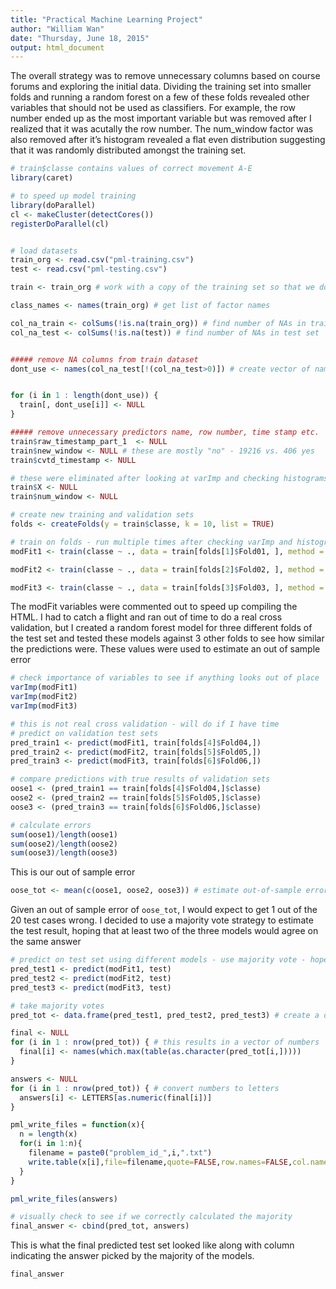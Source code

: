 ```yaml
---
title: "Practical Machine Learning Project"
author: "William Wan"
date: "Thursday, June 18, 2015"
output: html_document
---
```


The overall strategy was to remove unnecessary columns based on course forums and exploring the initial data. Dividing the training set into smaller folds and running a random forest on a few of these folds revealed other variables that should not be used as classifiers. For example, the row number ended up as the most important variable but was removed after I realized that it was acutally the row number. The num_window factor was also removed after it's histogram revealed a flat even distribution suggesting that it was randomly distributed amongst the training set.

```r
# train$classe contains values of correct movement A-E
library(caret)

# to speed up model training
library(doParallel)
cl <- makeCluster(detectCores())
registerDoParallel(cl) 


# load datasets
train_org <- read.csv("pml-training.csv")
test <- read.csv("pml-testing.csv")

train <- train_org # work with a copy of the training set so that we don't have to waste time reloading the original from disk

class_names <- names(train_org) # get list of factor names

col_na_train <- colSums(!is.na(train_org)) # find number of NAs in training set
col_na_test <- colSums(!is.na(test)) # find number of NAs in test set


##### remove NA columns from train dataset
dont_use <- names(col_na_test[!(col_na_test>0)]) # create vector of names with nearly all NAs using test set


for (i in 1 : length(dont_use)) {
  train[, dont_use[i]] <- NULL
}

##### remove unnecessary predictors name, row number, time stamp etc.
train$raw_timestamp_part_1  <- NULL
train$new_window <- NULL # these are mostly "no" - 19216 vs. 406 yes
train$cvtd_timestamp <- NULL

# these were eliminated after looking at varImp and checking histograms of "important' variables
train$X <- NULL
train$num_window <- NULL

# create new training and validation sets
folds <- createFolds(y = train$classe, k = 10, list = TRUE)

# train on folds - run multiple times after checking varImp and histograms of important variables
modFit1 <- train(classe ~ ., data = train[folds[1]$Fold01, ], method = "rf") # started 15:48 done before 16:03

modFit2 <- train(classe ~ ., data = train[folds[2]$Fold02, ], method = "rf") # started 16:05 done before 16:07

modFit3 <- train(classe ~ ., data = train[folds[3]$Fold03, ], method = "rf") # started 22:02 done before 22:04
```

The modFit variables were commented out to speed up compiling the HTML.
I had to catch a flight and ran out of time to do a real cross validation, but I created a random forest model for three different folds of the test set and tested these models against 3 other folds to see how similar the predictions were. These values were used to estimate an out of sample error

```r
# check importance of variables to see if anything looks out of place
varImp(modFit1)
varImp(modFit2)
varImp(modFit3)

# this is not real cross validation - will do if I have time
# predict on validation test sets
pred_train1 <- predict(modFit1, train[folds[4]$Fold04,])
pred_train2 <- predict(modFit2, train[folds[5]$Fold05,])
pred_train3 <- predict(modFit3, train[folds[6]$Fold06,])

# compare predictions with true results of validation sets
oose1 <- (pred_train1 == train[folds[4]$Fold04,]$classe)
oose2 <- (pred_train2 == train[folds[5]$Fold05,]$classe)
oose3 <- (pred_train3 == train[folds[6]$Fold06,]$classe)

# calculate errors
sum(oose1)/length(oose1)
sum(oose2)/length(oose2)
sum(oose3)/length(oose3)
```
This is our out of sample error
```r
oose_tot <- mean(c(oose1, oose2, oose3)) # estimate out-of-sample error is 95%
```

Given an out of sample error of ```oose_tot```, I would expect to get 1 out of the 20 test cases wrong. I decided to use a majority vote strategy to estimate the test result, hoping that at least two of the three models would agree on the same answer

```r
# predict on test set using different models - use majority vote - hope at least 2/3 are alike
pred_test1 <- predict(modFit1, test)
pred_test2 <- predict(modFit2, test)
pred_test3 <- predict(modFit3, test)

# take majority votes
pred_tot <- data.frame(pred_test1, pred_test2, pred_test3) # create a data frame of predictions

final <- NULL
for (i in 1 : nrow(pred_tot)) { # this results in a vector of numbers
  final[i] <- names(which.max(table(as.character(pred_tot[i,]))))
}

answers <- NULL
for (i in 1 : nrow(pred_tot)) { # convert numbers to letters
  answers[i] <- LETTERS[as.numeric(final[i])]
}

pml_write_files = function(x){
  n = length(x)
  for(i in 1:n){
    filename = paste0("problem_id_",i,".txt")
    write.table(x[i],file=filename,quote=FALSE,row.names=FALSE,col.names=FALSE)
  }
}

pml_write_files(answers)

# visually check to see if we correctly calculated the majority
final_answer <- cbind(pred_tot, answers)

```

This is what the final predicted test set looked like along with column indicating the answer picked by the majority of the models.

```r
final_answer

```

